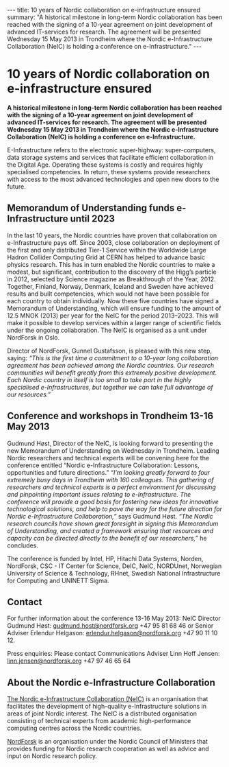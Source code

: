 ---
title: 10 years of Nordic collaboration on e-infrastructure ensured
summary: "A historical milestone in long-term Nordic collaboration has been reached with the signing of a 10-year agreement on joint development of advanced IT-services for research. The agreement will be presented Wednesday 15 May 2013 in Trondheim where the Nordic e-Infrastructure Collaboration (NeIC) is holding a conference on e-Infrastructure."
---

= 10 years of Nordic collaboration on e-infrastructure ensured =

'''A historical milestone in long-term Nordic collaboration has been reached with the signing of a 10-year agreement on joint development of advanced IT-services for research. The agreement will be presented Wednesday 15 May 2013 in Trondheim where the Nordic e-Infrastructure Collaboration (NeIC) is holding a conference on e-Infrastructure.'''

E-Infrastructure refers to the electronic super-highway: super-computers, data storage systems and services that facilitate efficient collaboration in the Digital Age. Operating these systems is costly and requires highly specialised competencies. In return, these systems provide researchers with access to the most advanced technologies and open new doors to the future.

== Memorandum of Understanding funds e-Infrastructure until 2023 ==

In the last 10 years, the Nordic countries have proven that collaboration on e-Infrastructure pays off. Since 2003, close collaboration on deployment of the first and only distributed Tier-1 Service within the Worldwide Large Hadron Collider Computing Grid at CERN has helped to advance basic physics research. This has in turn enabled the Nordic countries to make a modest, but significant, contribution to the discovery of the Higg’s particle in 2012, selected by Science magazine as Breakthrough of the Year, 2012. Together, Finland, Norway, Denmark, Iceland and Sweden have achieved results and built competencies, which would not have been possible for each country to obtain individually. Now these five countries have signed a Memorandum of Understanding, which will ensure funding to the amount of 12.5 MNOK (2013) per year for the NeIC for the period 2013–2023. This will make it possible to develop services within a larger range of scientific fields under the ongoing collaboration. The NeIC is organised as a unit under NordForsk in Oslo.

Director of NordForsk, Gunnel Gustafsson, is pleased with this new step, saying: ''“This is the first time a commitment to a 10-year long collaboration agreement has been achieved among the Nordic countries. Our research communities will benefit greatly from this extremely positive development. Each Nordic country in itself is too small to take part in the highly specialised e-Infrastructures, but together we can take full advantage of our resources.”''

== Conference and workshops in Trondheim 13-16 May 2013 ==

Gudmund Høst, Director of the NeIC, is looking forward to presenting the new Memorandum of Understanding on Wednesday in Trondheim. Leading Nordic researchers and technical experts will be convening here for the conference entitled “Nordic e-Infrastructure Collaboration: Lessons, opportunities and future directions.” ''“I’m looking greatly forward to four extremely busy days in Trondheim with 160 colleagues. This gathering of researchers and technical experts is a perfect environment for discussing and pinpointing important issues relating to e-Infrastructure. The conference will provide a good basis for fostering new ideas for innovative technological solutions, and help to pave the way for the future direction for Nordic e-Infrastructure Collaboration,”'' says Gudmund Høst. ''“The Nordic research councils have shown great foresight in signing this Memorandum of Understanding, and created a framework ensuring that resources and capacity can be directed directly to the benefit of our researchers,”'' he concludes.

The conference is funded by Intel, HP, Hitachi Data Systems, Norden, NordForsk, CSC - IT Center for Science, DeIC, NeIC, NORDUnet, Norwegian University of Science & Technology, RHnet, Swedish National Infrastructure for Computing and UNINETT Sigma.

== Contact ==

For further information about the conference 13-16 May 2013: NeIC Director Gudmund Høst: [[mailto:gudmund.host@nordforsk.org|gudmund.host@nordforsk.org]] +47 95 81 68 46 or Senior Adviser Erlendur Helgason: [[mailto:erlendur.helgason@nordforsk.org|erlendur.helgason@nordforsk.org]]  +47 90 11 10 12.

Press enquiries: Please contact Communications Adviser Linn Hoff Jensen: [[mailto:linn.jensen@nordforsk.org|linn.jensen@nordforsk.org]]  +47 97 46 65 64

== About the Nordic e-Infrastructure Collaboration ==

[http://neic.nordforsk.org/ The Nordic e-Infrastructure Collaboration (NeIC)] is an organisation that facilitates the development of high-quality e-Infrastructure solutions in areas of joint Nordic interest. The NeIC is a distributed organisation consisting of technical experts from academic high-performance computing centres across the Nordic countries.

[http://nordforsk.org/ NordForsk] is an organisation under the Nordic Council of Ministers that provides funding for Nordic research cooperation as well as advice and input on Nordic research policy.

